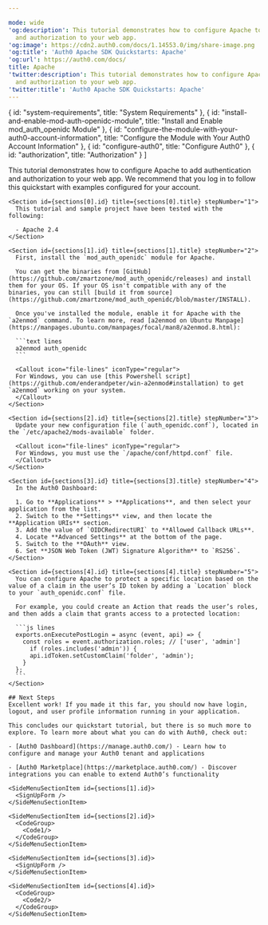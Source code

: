 ---

mode: wide
'og:description': This tutorial demonstrates how to configure Apache to add authentication
  and authorization to your web app.
'og:image': https://cdn2.auth0.com/docs/1.14553.0/img/share-image.png
'og:title': 'Auth0 Apache SDK Quickstarts: Apache'
'og:url': https://auth0.com/docs/
title: Apache
'twitter:description': This tutorial demonstrates how to configure Apache to add authentication
  and authorization to your web app.
'twitter:title': 'Auth0 Apache SDK Quickstarts: Apache'
---

  { id: "system-requirements", title: "System Requirements" },
  { id: "install-and-enable-mod-auth-openidc-module", title: "Install and Enable mod_auth_openidc Module" },
  { id: "configure-the-module-with-your-auth0-account-information", title: "Configure the Module with Your Auth0 Account Information" },
  { id: "configure-auth0", title: "Configure Auth0" },
  { id: "authorization", title: "Authorization" }
]

<Recipe>
  <Content>
    This tutorial demonstrates how to configure Apache to add authentication and authorization to your web app. We recommend that you log in to follow this quickstart with examples configured for your account.

    <Section id={sections[0].id} title={sections[0].title} stepNumber="1">
      This tutorial and sample project have been tested with the following:

      - Apache 2.4
    </Section>

    <Section id={sections[1].id} title={sections[1].title} stepNumber="2">
      First, install the `mod_auth_openidc` module for Apache.

      You can get the binaries from [GitHub](https://github.com/zmartzone/mod_auth_openidc/releases) and install them for your OS. If your OS isn't compatible with any of the binaries, you can still [build it from source](https://github.com/zmartzone/mod_auth_openidc/blob/master/INSTALL).

      Once you've installed the module, enable it for Apache with the `a2enmod` command. To learn more, read [a2enmod on Ubuntu Manpage](https://manpages.ubuntu.com/manpages/focal/man8/a2enmod.8.html):

      ```text lines
      a2enmod auth_openidc
      ```

      <Callout icon="file-lines" iconType="regular">
      For Windows, you can use [this Powershell script](https://github.com/enderandpeter/win-a2enmod#installation) to get `a2enmod` working on your system.
      </Callout>
    </Section>

    <Section id={sections[2].id} title={sections[2].title} stepNumber="3">
      Update your new configuration file (`auth_openidc.conf`), located in the `/etc/apache2/mods-available` folder.

      <Callout icon="file-lines" iconType="regular">
      For Windows, you must use the `/apache/conf/httpd.conf` file.
      </Callout>
    </Section>

    <Section id={sections[3].id} title={sections[3].title} stepNumber="4">
      In the Auth0 Dashboard:

      1. Go to **Applications** > **Applications**, and then select your application from the list.
      2. Switch to the **Settings** view, and then locate the **Application URIs** section.
      3. Add the value of `OIDCRedirectURI` to **Allowed Callback URLs**.
      4. Locate **Advanced Settings** at the bottom of the page.
      5. Switch to the **OAuth** view.
      6. Set **JSON Web Token (JWT) Signature Algorithm** to `RS256`.
    </Section>

    <Section id={sections[4].id} title={sections[4].title} stepNumber="5">
      You can configure Apache to protect a specific location based on the value of a claim in the user’s ID token by adding a `Location` block to your `auth_openidc.conf` file.

      For example, you could create an Action that reads the user’s roles, and then adds a claim that grants access to a protected location:

      ```js lines
      exports.onExecutePostLogin = async (event, api) => {
        const roles = event.authorization.roles; // ['user', 'admin']
          if (roles.includes('admin')) {
          api.idToken.setCustomClaim('folder', 'admin');
        }
      };
      ```
    </Section>

    ## Next Steps
    Excellent work! If you made it this far, you should now have login, logout, and user profile information running in your application.

    This concludes our quickstart tutorial, but there is so much more to explore. To learn more about what you can do with Auth0, check out:

    - [Auth0 Dashboard](https://manage.auth0.com/) - Learn how to configure and manage your Auth0 tenant and applications

    - [Auth0 Marketplace](https://marketplace.auth0.com/) - Discover integrations you can enable to extend Auth0’s functionality
  </Content>

  <SideMenu sections={sections}>
    <SideMenuSectionItem id={sections[0].id}>
      <SignUpForm />
    </SideMenuSectionItem>

    <SideMenuSectionItem id={sections[1].id}>
      <SignUpForm />
    </SideMenuSectionItem>

    <SideMenuSectionItem id={sections[2].id}>
      <CodeGroup>
        <Code1/>
      </CodeGroup>
    </SideMenuSectionItem>

    <SideMenuSectionItem id={sections[3].id}>
      <SignUpForm />
    </SideMenuSectionItem>

    <SideMenuSectionItem id={sections[4].id}>
      <CodeGroup>
        <Code2/>
      </CodeGroup>
    </SideMenuSectionItem>

  </SideMenu>
</Recipe>

